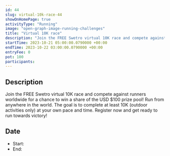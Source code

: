```yaml
---
id: 44
slug: virtual-10k-race-44
showOnHomePage: true
activityType: "Running"
image: "open-graph-image-running-challenges"
title: "Virtual 10K race"
description: "Join the FREE Swetro virtual 10K race and compete against runners worldwide for a chance to win a share of the USD $100 prize pool! Run from anywhere in the world. The goal is to complete at least 10K (outdoor activities only) at your own pace and time. Register now and get ready to run towards victory!"
startTime: 2023-10-21 05:00:00.0790000 +00:00
endTime: 2023-10-22 03:00:00.0790000 +00:00
entryFee: 0
pot: 100
participants:
---
```



## Description

Join the FREE Swetro virtual 10K race and compete against runners worldwide for a chance to win a share of the USD $100 prize pool! Run from anywhere in the world. The goal is to complete at least 10K (outdoor activities only) at your own pace and time. Register now and get ready to run towards victory!

## Date

- Start: <LocalDate dateUtc={frontmatter.startTime} client:load />
- End: <LocalDate dateUtc={frontmatter.endTime} client:load />
